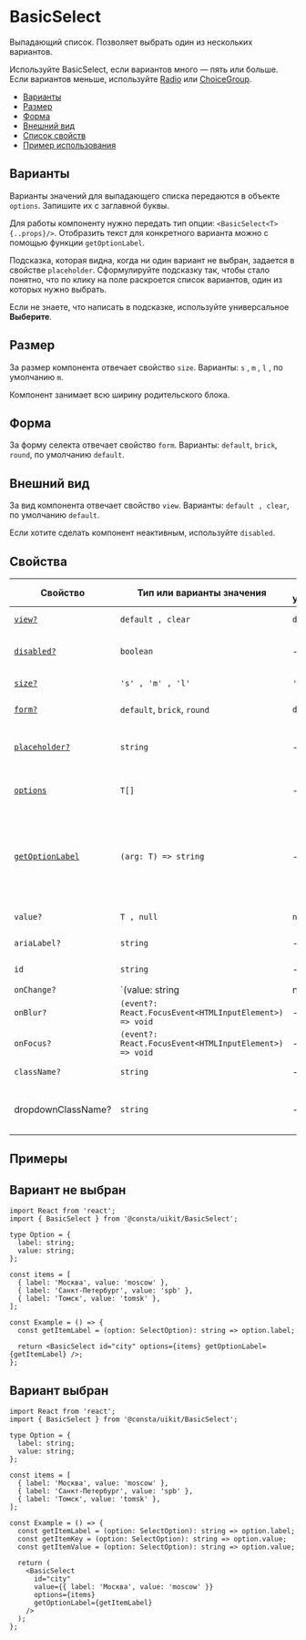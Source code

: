 

# BasicSelect

Выпадающий список. Позволяет выбрать один из нескольких вариантов.

Используйте BasicSelect, если вариантов много — пять или больше. Если вариантов меньше,
используйте [Radio](?path=/docs/components-radio--playground)
или [ChoiceGroup](?path=/docs/components-choicegroup--playground).

- [Варианты](#варианты)
- [Размер](#размер)
- [Форма](#форма)
- [Внешний вид](#внешний-вид)
- [Список свойств](#свойства)
- [Пример использования](#примеры)

## Варианты

Варианты значений для выпадающего списка передаются в объекте `options`. Запишите их
с заглавной буквы.

Для работы компоненту нужно передать тип опции: `<BasicSelect<T> {..props}/>`.
Отобразить текст для конкретного варианта можно с помощью функции `getOptionLabel`.

Подсказка, которая видна, когда ни один вариант не выбран, задается в свойстве `placeholder`.
Сформулируйте подсказку так, чтобы стало понятно, что по клику на поле раскроется список вариантов,
один из которых нужно выбрать.

Если не знаете, что написать в подсказке, используйте универсальное **Выберите**.

<BasicSelectExampleText />

## Размер

За размер компонента отвечает свойство `size`. Варианты: `s` , `m` , `l` , по умолчанию `m`.

Компонент занимает всю ширину родительского блока.

<BasicSelectExampleSize />

## Форма

За форму селекта отвечает свойство `form`. Варианты: `default`, `brick`, `round`, по умолчанию `default`.

<BasicSelectExampleForm />

## Внешний вид

За вид компонента отвечает свойство `view`. Варианты: `default , clear`, по умолчанию `default`.

Если хотите сделать компонент неактивным, используйте `disabled`.

<BasicSelectExampleView />

## Cвойства

| Свойство                      | Тип или варианты значения                              | По умолчанию | Описание                                                                                         |
| ----------------------------- | ------------------------------------------------------ | ------------ | ------------------------------------------------------------------------------------------------ |
| [`view?`](#внешний-вид)       | `default , clear`                                      | `default`    | Внешний вид компонента                                                                           |
| [`disabled?`](#внешний-вид)   | `boolean`                                              | -            | Делает компонент недоступным                                                                     |
| [`size?`](#размер)            | `'s' , 'm' , 'l'`                                      | `'m'`        | Размер компонента                                                                                |
| [`form?`](#форма)             | `default`, `brick`, `round`                            | `default`    | Размер компонента                                                                                |
| [`placeholder?`](#варианты)   | `string`                                               | -            | Подсказка, отображается, когда вариант не выбран                                                 |
| [`options`](#варианты)        | `T[]`                                                  | -            | Варианты, которые можно выбрать                                                                  |
| [`getOptionLabel`](#варианты) | `(arg: T) => string`                                   | -            | Функция для получения текста варианта, который будет отображаться в поле для выбранного значения |
| `value?`                      | `T , null`                                             | `null`       | Значение селекта                                                                                 |
| `ariaLabel?`                  | `string`                                               | -            | `aria` атрибут для метки                                                                         |
| `id`                          | `string`                                               | -            | Идентификатор селекта в DOM                                                                      |
| `onChange?`                   | `(value: string | null) => void`                       | -            | Обработчик события изменения значения компонента                                                 |
| `onBlur?`                     | `(event?: React.FocusEvent<HTMLInputElement>) => void` | -            | Обработчик события `blur`                                                                        |
| `onFocus?`                    | `(event?: React.FocusEvent<HTMLInputElement>) => void` | -            | Обработчик события `focus`                                                                       |
| `className?`                  | `string`                                               | -            | Дополнительный CSS-класс                                                                         |
| dropdownClassName?            | `string`                                               | -            | Дополнительный CSS-класс для выпадающего блока                                                   |

## Примеры

## Вариант не выбран

```tsx
import React from 'react';
import { BasicSelect } from '@consta/uikit/BasicSelect';

type Option = {
  label: string;
  value: string;
};

const items = [
  { label: 'Москва', value: 'moscow' },
  { label: 'Санкт-Петербург', value: 'spb' },
  { label: 'Томск', value: 'tomsk' },
];

const Example = () => {
  const getItemLabel = (option: SelectOption): string => option.label;

  return <BasicSelect id="city" options={items} getOptionLabel={getItemLabel} />;
};
```

## Вариант выбран

```tsx
import React from 'react';
import { BasicSelect } from '@consta/uikit/BasicSelect';

type Option = {
  label: string;
  value: string;
};

const items = [
  { label: 'Москва', value: 'moscow' },
  { label: 'Санкт-Петербург', value: 'spb' },
  { label: 'Томск', value: 'tomsk' },
];

const Example = () => {
  const getItemLabel = (option: SelectOption): string => option.label;
  const getItemKey = (option: SelectOption): string => option.value;
  const getItemValue = (option: SelectOption): string => option.value;

  return (
    <BasicSelect
      id="city"
      value={{ label: 'Москва', value: 'moscow' }}
      options={items}
      getOptionLabel={getItemLabel}
    />
  );
};
```
